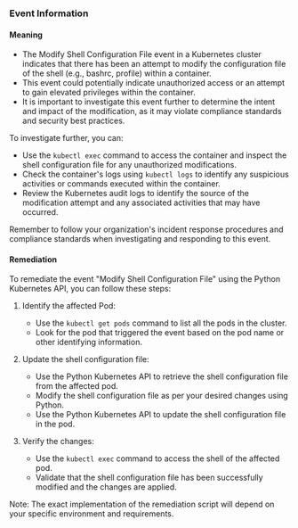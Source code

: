 
### Event Information

#### Meaning

- The Modify Shell Configuration File event in a Kubernetes cluster indicates that there has been an attempt to modify the configuration file of the shell (e.g., bashrc, profile) within a container.
- This event could potentially indicate unauthorized access or an attempt to gain elevated privileges within the container.
- It is important to investigate this event further to determine the intent and impact of the modification, as it may violate compliance standards and security best practices.

To investigate further, you can:
- Use the `kubectl exec` command to access the container and inspect the shell configuration file for any unauthorized modifications.
- Check the container's logs using `kubectl logs` to identify any suspicious activities or commands executed within the container.
- Review the Kubernetes audit logs to identify the source of the modification attempt and any associated activities that may have occurred.

Remember to follow your organization's incident response procedures and compliance standards when investigating and responding to this event.

#### Remediation

To remediate the event "Modify Shell Configuration File" using the Python Kubernetes API, you can follow these steps:

1. Identify the affected Pod:
   - Use the `kubectl get pods` command to list all the pods in the cluster.
   - Look for the pod that triggered the event based on the pod name or other identifying information.

2. Update the shell configuration file:
   - Use the Python Kubernetes API to retrieve the shell configuration file from the affected pod.
   - Modify the shell configuration file as per your desired changes using Python.
   - Use the Python Kubernetes API to update the shell configuration file in the pod.

3. Verify the changes:
   - Use the `kubectl exec` command to access the shell of the affected pod.
   - Validate that the shell configuration file has been successfully modified and the changes are applied.

Note: The exact implementation of the remediation script will depend on your specific environment and requirements.

